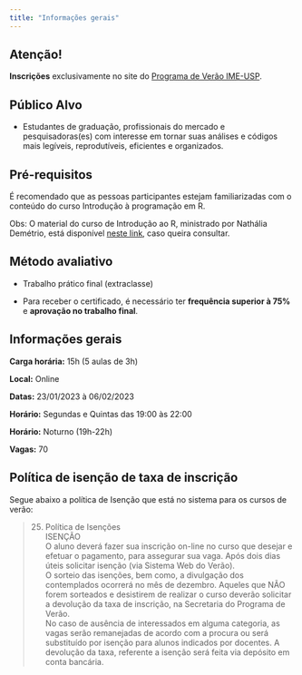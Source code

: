 ```yaml
---
title: "Informações gerais"
---
```


::: callout-warning
## Atenção!

**Inscrições** exclusivamente no site do [Programa de Verão IME-USP](https://www.ime.usp.br/verao/index.php/turmas/apresentacao.php).
:::

## Público Alvo

-   Estudantes de graduação, profissionais do mercado e pesquisadoras(es) com interesse em tornar suas análises e códigos mais legíveis, reprodutíveis, eficientes e organizados.

## Pré-requisitos

É recomendado que as pessoas participantes estejam familiarizadas com o conteúdo do curso Introdução à programação em R.

Obs: O material do curso de Introdução ao R, ministrado por Nathália Demétrio, está disponível [neste link](https://github.com/natydemi/intro_R_language/tree/master/aulas), caso queira consultar.

## Método avaliativo

-   Trabalho prático final (extraclasse)

-   Para receber o certificado, é necessário ter **frequência superior à 75%** e **aprovação no trabalho final**.

## Informações gerais

**Carga horária:** 15h (5 aulas de 3h)

**Local:** Online

**Datas:** 23/01/2023 à 06/02/2023

**Horário:** Segundas e Quintas das 19:00 às 22:00

**Horário:** Noturno (19h-22h)

**Vagas:** 70

## Política de isenção de taxa de inscrição

Segue abaixo a política de Isenção que está no sistema para os cursos de verão:

> 25. Política de Isenções<br> ISENÇÃO<br> O aluno deverá fazer sua inscrição on-line no curso que desejar e efetuar o pagamento, para assegurar sua vaga. Após dois dias úteis solicitar isenção (via Sistema Web do Verão).<br> O sorteio das isenções, bem como, a divulgação dos contemplados ocorrerá no mês de dezembro. Aqueles que NÃO forem sorteados e desistirem de realizar o curso deverão solicitar a devolução da taxa de inscrição, na Secretaria do Programa de Verão. <br> No caso de ausência de interessados em alguma categoria, as vagas serão remanejadas de acordo com a procura ou será substituído por isenção para alunos indicados por docentes. A devolução da taxa, referente a isenção será feita via depósito em conta bancária.
